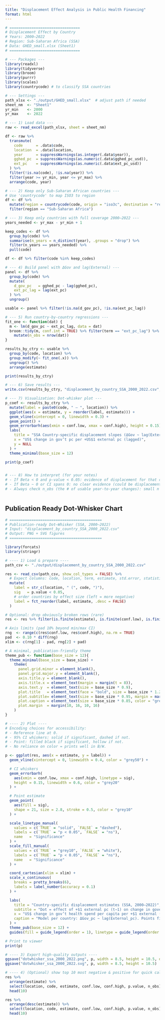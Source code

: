 ```yaml
---
title: "Displacement Effect Analysis in Public Health Financing"
format: html
---
```


```r
# ================================
# Displacement Effect by Country
# Years: 2000–2022
# Region: Sub-Saharan Africa (SSA)
# Data: GHED_small.xlsx (Sheet1)
# ================================

# --- Packages ---
library(readxl)
library(tidyverse)
library(broom)
library(purrr)
library(scales)
library(countrycode) # to classify SSA countries

# --- Settings ---
path_xlsx <- "./output/GHED_small.xlsx"  # adjust path if needed
sheet_nm  <- "Sheet1"
yr_min    <- 2000
yr_max    <- 2022

# --- 1) Load data ---
raw <- read_excel(path_xlsx, sheet = sheet_nm)

df <- raw %>%
  transmute(
    code      = .data$code,
    location  = .data$location,
    year      = suppressWarnings(as.integer(.data$year)),
    gghed_pc  = suppressWarnings(as.numeric(.data$gghed_pc_usd)),
    ext_pc    = suppressWarnings(as.numeric(.data$ext_pc_usd))
  ) %>%
  filter(!is.na(code), !is.na(year)) %>%
  filter(year >= yr_min, year <= yr_max) %>%
  arrange(code, year)

# --- 2) Keep only Sub-Saharan African countries ---
# Use 'countrycode' to map ISO3 to region
df <- df %>%
  mutate(region = countrycode(code, origin = "iso3c", destination = "region")) %>%
  filter(region == "Sub-Saharan Africa")

# --- 3) Keep only countries with full coverage 2000–2022 ---
years_needed <- yr_max - yr_min + 1

keep_codes <- df %>%
  group_by(code) %>%
  summarise(n_years = n_distinct(year), .groups = "drop") %>%
  filter(n_years == years_needed) %>%
  pull(code)

df <- df %>% filter(code %in% keep_codes)

# --- 4) Build panel with ΔGov and lag(External) ---
panel <- df %>%
  group_by(code) %>%
  mutate(
    d_gov_pc   = gghed_pc - lag(gghed_pc),
    ext_pc_lag = lag(ext_pc)
  ) %>%
  ungroup()

usable <- panel %>% filter(!is.na(d_gov_pc), !is.na(ext_pc_lag))

# --- 5) Run country-by-country regressions ---
fit_one <- function(dat) {
  m <- lm(d_gov_pc ~ ext_pc_lag, data = dat)
  broom::tidy(m, conf.int = TRUE) %>% filter(term == "ext_pc_lag") %>%
    mutate(n_obs = nrow(dat))
}

results_by_ctry <- usable %>%
  group_by(code, location) %>%
  group_modify(~ fit_one(.x)) %>%
  ungroup() %>%
  arrange(estimate)

print(results_by_ctry)

# --- 6) Save results ---
write.csv(results_by_ctry, "displacement_by_country_SSA_2000_2022.csv", row.names = FALSE)

# --- 7) Visualization: Dot-whisker plot ---
p_coef <- results_by_ctry %>%
  mutate(label = paste0(code, " — ", location)) %>%
  ggplot(aes(x = estimate, y = reorder(label, estimate))) +
  geom_vline(xintercept = 0, linewidth = 0.3) +
  geom_point() +
  geom_errorbarh(aes(xmin = conf.low, xmax = conf.high), height = 0.15) +
  labs(
    title = "SSA Country-specific displacement slopes (ΔGov ~ lag(External))",
    x = "US$ change in gov’t pc per +US$1 external pc (lagged)",
    y = NULL
  ) +
  theme_minimal(base_size = 12)

print(p_coef)


# --- 8) How to interpret (for your notes)
# - If Beta < 0 and p-value < 0.05: evidence of displacement for that country and period.
# - If Beta ~ 0 or CI spans 0: no clear evidence (could be displacement or crowding-in not detectable).
# - Always check n_obs (the # of usable year-to-year changes): small n makes inference noisy.



```


## Publication Ready Dot-Whisker Chart

```r
# ==========================================
# Publication-ready Dot–Whisker (SSA, 2000–2022)
# Input: "displacement_by_country_SSA_2000_2022.csv"
# Output: PNG + SVG figures
# ==========================================

library(forcats)
library(stringr)

# ---- 1) Load & prepare ----
path_csv <- "./output/displacement_by_country_SSA_2000_2022.csv"

res <- read_csv(path_csv, show_col_types = FALSE) %>%
  # Expect columns: code, location, term, estimate, std.error, statistic, p.value, conf.low, conf.high, n_obs
  mutate(
    label = str_c(location, " (", code, ")"),
    sig   = p.value < 0.05,
    # order countries by effect size (left = more negative)
    label = fct_reorder(label, estimate, .desc = FALSE)
  )

# Optional: drop obviously broken rows (rare)
res <- res %>% filter(is.finite(estimate), is.finite(conf.low), is.finite(conf.high))

# Axis limits (pad 10% beyond min/max CI)
rng  <- range(c(res$conf.low, res$conf.high), na.rm = TRUE)
pad  <- 0.10 * diff(rng)
xlim <- c(rng[1] - pad, rng[2] + pad)

# A minimal, publication‑friendly theme
theme_pub <- function(base_size = 12){
  theme_minimal(base_size = base_size) +
    theme(
      panel.grid.minor = element_blank(),
      panel.grid.major.y = element_blank(),
      axis.title.y = element_blank(),
      axis.title.x = element_text(margin = margin(t = 8)),
      axis.text.y  = element_text(size = base_size * 0.9),
      plot.title   = element_text(face = "bold", size = base_size * 1.2, margin = margin(b = 6)),
      plot.subtitle= element_text(size = base_size * 0.95, margin = margin(b = 10)),
      plot.caption = element_text(size = base_size * 0.85, color = "grey40"),
      plot.margin  = margin(10, 16, 10, 16)
    )
}

# ---- 2) Plot ----
# Encoding choices for accessibility:
# - Reference line at 0.
# - 95% CI whiskers: solid if significant, dashed if not.
# - Point: filled black if significant, hollow if not.
# - No reliance on color = prints well in B/W.

p <- ggplot(res, aes(x = estimate, y = label)) +
  geom_vline(xintercept = 0, linewidth = 0.4, color = "grey50") +

  # CI whiskers
  geom_errorbarh(
    aes(xmin = conf.low, xmax = conf.high, linetype = sig),
    height = 0.15, linewidth = 0.6, color = "grey20"
  ) +

  # Point estimate
  geom_point(
    aes(fill = sig),
    shape = 21, size = 2.8, stroke = 0.5, color = "grey10"
  ) +

  scale_linetype_manual(
    values = c(`TRUE` = "solid", `FALSE` = "dashed"),
    labels = c(`TRUE` = "p < 0.05", `FALSE` = "ns"),
    name   = "Significance"
  ) +
  scale_fill_manual(
    values = c(`TRUE` = "grey10", `FALSE` = "white"),
    labels = c(`TRUE` = "p < 0.05", `FALSE` = "ns"),
    name   = "Significance"
  ) +

  coord_cartesian(xlim = xlim) +
  scale_x_continuous(
    breaks = pretty_breaks(6),
    labels = label_number(accuracy = 0.1)
  ) +

  labs(
    title = "Country-specific displacement estimates (SSA, 2000–2022)",
    subtitle = "Dot = effect of +$1 external pc (t−1) on change in government health spend pc (t) | Whiskers = 95% CI",
    x = "US$ change in gov’t health spend per capita per +$1 external (lagged 1 year)",
    caption = "Model per country: ΔGov_pc ~ lag(External_pc). Points filled=significant (p<0.05); open=not significant. Source: WHO GHED."
  ) +
  theme_pub(base_size = 12) +
  guides(fill = guide_legend(order = 1), linetype = guide_legend(order = 2))

# Print to viewer
print(p)

# ---- 3) Export high-quality outputs ----
ggsave("dotwhisker_ssa_2000_2022.png", p, width = 8.5, height = 10.5, dpi = 320)
ggsave("dotwhisker_ssa_2000_2022.svg", p, width = 8.5, height = 10.5)  # vector for print

# ---- 4) (Optional) show top 10 most negative & positive for quick callouts ----
res %>%
  arrange(estimate) %>%
  select(location, code, estimate, conf.low, conf.high, p.value, n_obs) %>%
  head(10)

res %>%
  arrange(desc(estimate)) %>%
  select(location, code, estimate, conf.low, conf.high, p.value, n_obs) %>%
  head(10)



```

